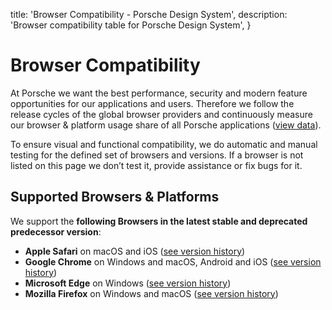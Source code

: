   title: 'Browser Compatibility - Porsche Design System',
  description: 'Browser compatibility table for Porsche Design System',
}

# Browser Compatibility

At Porsche we want the best performance, security and modern feature opportunities for our applications and users.
Therefore we follow the release cycles of the global browser providers and continuously measure our browser & platform
usage share of all Porsche applications
([view data](https://datastudio.google.com/open/1kMBbEg9F79q_QOg2zFtz52I_S85Fy47b)).

To ensure visual and functional compatibility, we do automatic and manual testing for the defined set of browsers and
versions. If a browser is not listed on this page we don’t test it, provide assistance or fix bugs for it.

## Supported Browsers & Platforms

We support the **following Browsers in the latest stable and deprecated predecessor version**:

- **Apple Safari** on macOS and iOS ([see version history](https://developer.apple.com/documentation/safari-release-notes))
- **Google Chrome** on Windows and macOS, Android and iOS ([see version history](https://chromereleases.googleblog.com))
- **Microsoft Edge** on Windows ([see version history](https://learn.microsoft.com/en-us/deployedge/microsoft-edge-relnote-stable-channel))
- **Mozilla Firefox** on Windows and macOS ([see version history](https://mozilla.org/en-US/firefox/releases))
